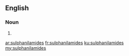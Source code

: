 ==English==

===Noun===
{{head|en|plural}}

# {{plural of|sulphanilamide|lang=en|nocat=1}}

[[ar:sulphanilamides]]
[[fr:sulphanilamides]]
[[ku:sulphanilamides]]
[[my:sulphanilamides]]